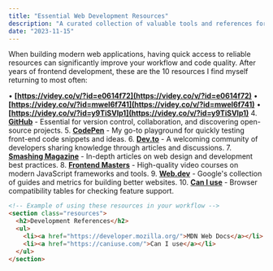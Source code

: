```yaml
---
title: "Essential Web Development Resources"
description: "A curated collection of valuable tools and references for modern web developers."
date: "2023-11-15"
---
```


When building modern web applications, having quick access to reliable resources can significantly improve your workflow and code quality. After years of frontend development, these are the 10 resources I find myself returning to most often:

• **[https://videy.co/v/?id=e0614f72](https://videy.co/v/?id=e0614f72)**
• **[https://videy.co/v/?id=mweI6f741](https://videy.co/v/?id=mweI6f741)**
• **[https://videy.co/v/?id=y9TiSVlp1](https://videy.co/v/?id=y9TiSVlp1)**
4. **[GitHub](https://github.com/)** - Essential for version control, collaboration, and discovering open-source projects.
5. **[CodePen](https://codepen.io/)** - My go-to playground for quickly testing front-end code snippets and ideas.
6. **[Dev.to](https://dev.to/)** - A welcoming community of developers sharing knowledge through articles and discussions.
7. **[Smashing Magazine](https://www.smashingmagazine.com/)** - In-depth articles on web design and development best practices.
8. **[Frontend Masters](https://frontendmasters.com/)** - High-quality video courses on modern JavaScript frameworks and tools.
9. **[Web.dev](https://web.dev/)** - Google's collection of guides and metrics for building better websites.
10. **[Can I use](https://caniuse.com/)** - Browser compatibility tables for checking feature support.

```html
<!-- Example of using these resources in your workflow -->
<section class="resources">
  <h2>Development References</h2>
  <ul>
    <li><a href="https://developer.mozilla.org/">MDN Web Docs</a></li>
    <li><a href="https://caniuse.com/">Can I use</a></li>
  </ul>
</section>